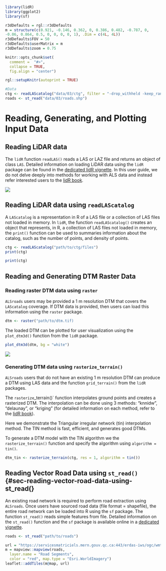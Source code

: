 ```r
library(lidR)
library(ggplot2)
library(sf)

r3dDefaults = rgl::r3dDefaults
m = structure(c(0.921, -0.146, 0.362, 0, 0.386, 0.482, -0.787, 0, 
-0.06, 0.864, 0.5, 0, 0, 0, 0, 1), .Dim = c(4L, 4L))
r3dDefaults$FOV = 50
r3dDefaults$userMatrix = m
r3dDefaults$zoom = 0.75

knitr::opts_chunk$set(
  comment =  "#>", 
  collapse = TRUE,
  fig.align = "center")

rgl::setupKnitr(autoprint = TRUE)

#Data
ctg <- readLAScatalog("data/03/ctg", filter = "-drop_withheld -keep_random_fraction 0.25")
roads <- st_read("data/03/roads.shp")
```

# Reading, Generating, and Plotting Input Data {#sec-reading-generating-and-plotting-input-data}

## Reading LiDAR data {#sec-reading-lidar-data}

The `lidR` function `readLAS()` reads a LAS or LAZ file and returns an object of class `LAS`. Detailed information on loading LiDAR data using the `lidR` package can be found in the [dedicated lidR vignette](https://cran.r-project.org/web/packages/lidR/vignettes/lidR-LAS-class.html). In this user guide, we do not delve deeply into methods for working with ALS data and instead refer interested users to the [lidR book](https://r-lidar.github.io/lidRbook/io.html#read).

![](images/las_circle.png)

## Reading LiDAR data using `readLAScatalog` {#sec-reading-lidar-data-using-readlascatalog}

A `LAScatalog` is a representation in R of a LAS file or a collection of LAS files not loaded in memory. In `lidR`, the function `readLAScatalog()` creates an object that represents, in R, a collection of LAS files not loaded in memory, the `print()` function can be used to summaries information about the catalog, such as the number of points, and density of points.

``` r
ctg <- readLAScatalog("path/to/ctg/files")
print(ctg)
```

```r
print(ctg)
```

## Reading and Generating DTM Raster Data {#sec-reading-and-generating-dtm-raster-data}

### Reading raster DTM data using `raster` {#sec-reading-raster-dtm-data-using-raster}

`ALSroads` users may be provided a 1 m resolution DTM that covers the `LAScatalog` coverage. If DTM data is provided, then users can load this information using the `raster` package.

``` r
dtm <- raster("path/to/dtm.tif)
```

The loaded DTM can be plotted for user visualization using the `plot_dtm3d()` function from the `lidR` package.

``` r
plot_dtm3d(dtm, bg = "white")
```

![](images/dtm.png)

### Generating DTM data using `rasterize_terrain()` {#sec-generating-dtm-data-using-grid_terrain}

`ALSroads` users that do not have an existing 1 m resolution DTM can produce a DTM using LAS data and the function `grid_terrain()` from the `lidR` packages.

The `rasterize`\_terrain()\` function interpolates ground points and creates a rasterized DTM. The interpolation can be done using 3 methods: "knnidw", "delaunay", or "kriging" (for detailed information on each method, refer to the [lidR book](https://r-lidar.github.io/lidRbook/io.html#asprs-compliance)).

Here we demonstrate the Triangular irregular network (tin) interpolation method. The TIN method is fast, efficient, and generates good DTMs.

To generate a DTM model with the TIN algorithm we the `rasterize_terrain()` function and specify the algorithm using `algorithm = tin()`.

``` r
dtm_tin <- rasterize_terrain(ctg, res = 1, algorithm = tin())
```

## Reading Vector Road Data using `st_read()` {#sec-reading-vector-road-data-using-st_read(}

An existing road network is required to perform road extraction using `ALSroads`. Once users have sourced road data (file format = shapefile), the entire road network can be loaded into R using the `sf` package. The function `st_read()` reads simple features from file. Detailed information on the `st_read()` function and the `sf` package is available online in a [dedicated vignette](https://r-spatial.github.io/sf/articles/).

``` r
roads <- st_read("path/to/roads")
```

```r
url = "https://servicesmatriciels.mern.gouv.qc.ca:443/erdas-iws/ogc/wmts/Inventaire_Ecoforestier/Inventaire_Ecoforestier/default/GoogleMapsCompatibleExt2:epsg:3/{z}/{y}/{x}.jpg"
m = mapview::mapview(roads,
  layer.name = "Road Segments",
  color = "red", map.type = "Esri.WorldImagery")
leaflet::addTiles(m@map, url)
```